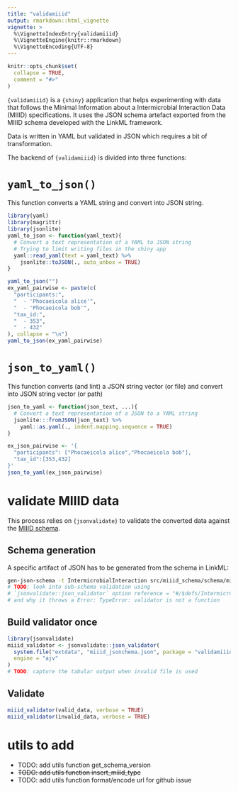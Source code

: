 ```yaml
---
title: "validamiiid"
output: rmarkdown::html_vignette
vignette: >
  %\VignetteIndexEntry{validamiiid}
  %\VignetteEngine{knitr::rmarkdown}
  %\VignetteEncoding{UTF-8}
---
```


```r
knitr::opts_chunk$set(
  collapse = TRUE,
  comment = "#>"
)
```

`{validamiiid}` is a `{shiny}` application that helps experimenting with data that follows the Minimal Information about a Intermicrobial Interaction Data (MIIID) specifications. It uses the JSON schema artefact exported from the MIIID schema developed with the LinkML framework.

Data is written in YAML but validated in JSON which requires a bit of transformation.

The backend of `{validamiiid}` is divided into three functions:

# `yaml_to_json()`

This function converts a YAML string and convert into JSON string.


```r
library(yaml)
library(magrittr)
library(jsonlite)
yaml_to_json <- function(yaml_text){
  # Convert a text representation of a YAML to JSON string
  # Trying to limit writing files in the shiny app
  yaml::read_yaml(text = yaml_text) %>% 
    jsonlite::toJSON(., auto_unbox = TRUE)
}
```


```r
yaml_to_json("")
ex_yaml_pairwise <- paste(c(
  "participants:",
  "  - 'Phocaeicola alice'",
  "  - 'Phocaeicola bob'",
  "tax_id:",
  "  - 353",
  "  - 432"
), collapse = "\n")
yaml_to_json(ex_yaml_pairwise)
```

# `json_to_yaml()`

This function converts (and lint) a JSON string vector (or file) and convert into JSON string vector (or path)

```r
json_to_yaml <- function(json_text, ...){
  # Convert a text representation of a JSON to a YAML string
  jsonlite:::fromJSON(json_text) %>% 
    yaml::as.yaml(., indent.mapping.sequence = TRUE)
}
```

```r
ex_json_pairwise <- '{
  "participants": ["Phocaeicola alice","Phocaeicola bob"],
  "tax_id":[353,432]
}'
json_to_yaml(ex_json_pairwise)
```


# validate MIIID data

This process relies on `{jsonvalidate}` to validate the converted data against the [MIIID schema](https://fair-mi.github.io/miiid-schema).

## Schema generation

A specific artifact of JSON has to be generated from the schema in LinkML:

```bash
gen-json-schema -t IntermicrobialInteraction src/miiid_schema/schema/miiid_schema.yaml > miiid_jsonschema.json
# TODO: look into sub-schema validation using 
# `jsonvalidate::json_validator` option reference = "#/$defs/IntermicrobialInteraction"
# and why it throws a Error: TypeError: validator is not a function
```

## Build validator once

```r
library(jsonvalidate)
miiid_validator <- jsonvalidate::json_validator(
  system.file("extdata", "miiid_jsonchema.json", package = "validamiiid"),
  engine = "ajv"
)
# TODO: capture the tabular output when invalid file is used
```


## Validate

```r
miiid_validator(valid_data, verbose = TRUE)
miiid_validator(invalid_data, verbose = TRUE)
```


# utils to add

* TODO: add utils function get_schema_version
* ~~TODO: add utils function insert_miiid_type~~
* TODO: add utils function format/encode url for github issue
